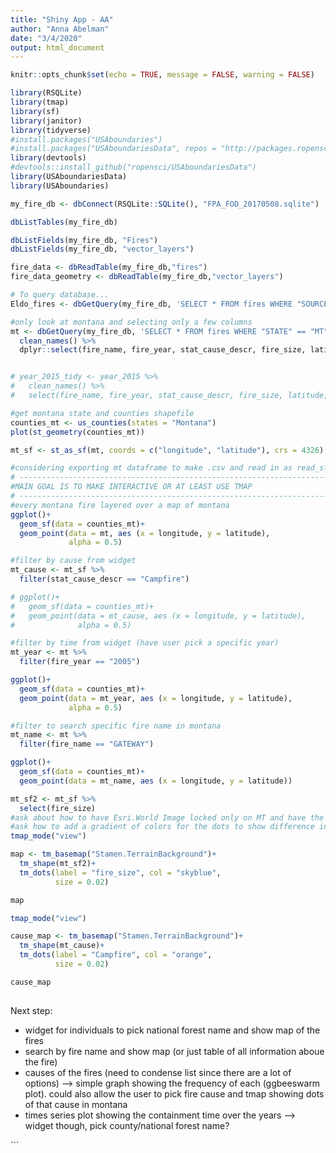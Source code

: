 ```yaml
---
title: "Shiny App - AA"
author: "Anna Abelman"
date: "3/4/2020"
output: html_document
---
```


```r
knitr::opts_chunk$set(echo = TRUE, message = FALSE, warning = FALSE)

library(RSQLite)
library(tmap)
library(sf)
library(janitor)
library(tidyverse)
#install.packages("USAboundaries")
#install.packages("USAboundariesData", repos = "http://packages.ropensci.org", type = "source")
library(devtools)
#devtools::install_github("ropensci/USAboundariesData")
library(USAboundariesData)
library(USAboundaries)
```



```r
my_fire_db <- dbConnect(RSQLite::SQLite(), "FPA_FOD_20170508.sqlite")
```

```r
dbListTables(my_fire_db)
```

```r
dbListFields(my_fire_db, "Fires")
dbListFields(my_fire_db, "vector_layers")
```

```r
fire_data <- dbReadTable(my_fire_db,"fires")
fire_data_geometry <- dbReadTable(my_fire_db,"vector_layers")
```

```r
# To query database...
Eldo_fires <- dbGetQuery(my_fire_db, 'SELECT * FROM fires WHERE "SOURCE_REPORTING_UNIT_NAME" == "Eldorado National Forest"')

#only look at montana and selecting only a few columns
mt <- dbGetQuery(my_fire_db, 'SELECT * FROM fires WHERE "STATE" == "MT"') %>% 
  clean_names() %>% 
  dplyr::select(fire_name, fire_year, stat_cause_descr, fire_size, latitude, longitude, state, county, source_reporting_unit_name)


# year_2015_tidy <- year_2015 %>% 
#   clean_names() %>% 
#   select(fire_name, fire_year, stat_cause_descr, fire_size, latitude, longitude, state, county, shape)
```


```r
#get montana state and counties shapefile 
counties_mt <- us_counties(states = "Montana")
plot(st_geometry(counties_mt))

mt_sf <- st_as_sf(mt, coords = c("longitude", "latitude"), crs = 4326)
```

```r
#considering exporting mt dataframe to make .csv and read in as read_sf --> thoughts?
# ------------------------------------------------------------------------------------------------
#MAIN GOAL IS TO MAKE INTERACTIVE OR AT LEAST USE TMAP
# ------------------------------------------------------------------------------------------------
#every montana fire layered over a map of montana
ggplot()+
  geom_sf(data = counties_mt)+
  geom_point(data = mt, aes (x = longitude, y = latitude),
             alpha = 0.5)

#filter by cause from widget
mt_cause <- mt_sf %>% 
  filter(stat_cause_descr == "Campfire")

# ggplot()+
#   geom_sf(data = counties_mt)+
#   geom_point(data = mt_cause, aes (x = longitude, y = latitude),
#              alpha = 0.5)

#filter by time from widget (have user pick a specific year)
mt_year <- mt %>% 
  filter(fire_year == "2005")

ggplot()+
  geom_sf(data = counties_mt)+
  geom_point(data = mt_year, aes (x = longitude, y = latitude),
             alpha = 0.5)

#filter to search specific fire name in montana
mt_name <- mt %>% 
  filter(fire_name == "GATEWAY")

ggplot()+
  geom_sf(data = counties_mt)+
  geom_point(data = mt_name, aes (x = longitude, y = latitude))

```


```r
mt_sf2 <- mt_sf %>% 
  select(fire_size)
#ask about how to have Esri.World Image locked only on MT and have the outline of MT
#ask how to add a gradient of colors for the dots to show difference in fire_area
tmap_mode("view")

map <- tm_basemap("Stamen.TerrainBackground")+
  tm_shape(mt_sf2)+
  tm_dots(label = "fire_size", col = "skyblue",
          size = 0.02)

map

tmap_mode("view")

cause_map <- tm_basemap("Stamen.TerrainBackground")+
  tm_shape(mt_cause)+
  tm_dots(label = "Campfire", col = "orange",
          size = 0.02)

cause_map
  
```

Next step:

- widget for individuals to pick national forest name and show map of the fires
- search by fire name and show map (or just table of all information aboue the fire)
- causes of the fires (need to condense list since there are a lot of options) --> simple graph showing the frequency of each (ggbeeswarm plot). could also allow the user to pick fire cause and tmap showing dots of that cause in montana
- times series plot showing the containment time over the years --> widget though, pick county/national forest name?

```

